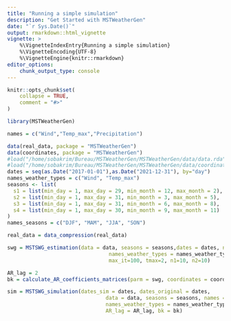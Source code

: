 ```yaml
---
title: "Running a simple simulation"
description: "Get Started with MSTWeatherGen"
date: "`r Sys.Date()`"
output: rmarkdown::html_vignette
vignette: >
    %\VignetteIndexEntry{Running a simple simulation}
    %\VignetteEncoding{UTF-8}
    %\VignetteEngine{knitr::rmarkdown}
editor_options:
    chunk_output_type: console
---
```


```r
knitr::opts_chunk$set(
    collapse = TRUE,
    comment = "#>"
)
```


```r
library(MSTWeatherGen)
```

```r
names = c("Wind","Temp_max","Precipitation")

data(real_data, package = "MSTWeatherGen")
data(coordinates, package = "MSTWeatherGen")
#load("/home/sobakrim/Bureau/MSTWeatherGen/MSTWeatherGen/data/data.rda")
#load("/home/sobakrim/Bureau/MSTWeatherGen/MSTWeatherGen/data/coordinates.rda")
dates = seq(as.Date("2017-01-01"),as.Date("2021-12-31"), by="day")
names_weather_types = c("Wind", "Temp_max")
seasons <- list(
  s1 = list(min_day = 1, max_day = 29, min_month = 12, max_month = 2),
  s2 = list(min_day = 1, max_day = 31, min_month = 3, max_month = 5),
  s3 = list(min_day = 1, max_day = 31, min_month = 6, max_month = 8),
  s4 = list(min_day = 1, max_day = 30, min_month = 9, max_month = 11)
)
names_seasons = c("DJF", "MAM", "JJA", "SON")

```


```r
real_data = data_compression(real_data)
```


```r

swg = MSTSWG_estimation(data = data, seasons = seasons,dates = dates, names = names, by_season = T,
                                 names_weather_types = names_weather_types,coordinates= coordinates, 
                                 max_it=100, tmax=2, n1=10, n2=10)
```

```r
AR_lag = 2
bk = calculate_AR_coefficients_matrices(parm = swg, coordinates = coordinates, AR_lag = AR_lag)

sim = MSTSWG_simulation(dates_sim = dates, dates_original = dates, 
                                data = data, seasons = seasons, names = names, 
                                names_weather_types = names_weather_types, parm = swg,
                                AR_lag = AR_lag, bk = bk)
```

